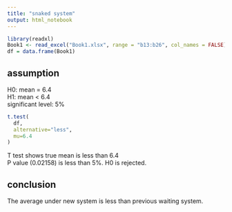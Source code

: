 ---
title: "snaked system"
output: html_notebook
---

```{r setup}
library(readxl)
Book1 <- read_excel("Book1.xlsx", range = "b13:b26", col_names = FALSE)
df = data.frame(Book1)
```

## assumption
H0: mean = 6.4  
H1: mean < 6.4  
significant level: 5%  

```{r}
t.test(
  df,
  alternative="less",
  mu=6.4
)
```
T test shows true mean is less than 6.4  
P value (0.02158) is less than 5%.  H0 is rejected.  

## conclusion
The average under new system is less than previous waiting system.